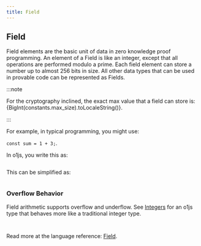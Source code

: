 ```yaml
---
title: Field
---
```



## Field

Field elements are the basic unit of data in zero knowledge proof programming. An element of a Field is like an integer, except that all operations
are performed modulo a prime. Each field element can store a number up to almost 256 bits in size. All other data types that can be used in
provable code can be represented as Fields.

:::note

For the cryptography inclined, the exact max value that a field can store is: {BigInt(constants.max_size).toLocaleString()}.

:::

For example, in typical programming, you might use:

`const sum = 1 + 3;`.

In o1js, you write this as:

```ts file=../snippets/field/field.ts start=start_sum_1 end=end_sum_1

```

This can be simplified as:

```ts file=../snippets/field/field.ts start=start_sum_2 end=end_sum_2

```

### Overflow Behavior

Field arithmetic supports overflow and underflow. See [Integers](/docs/basic-types/int.mdx) for an o1js type that behaves more like a traditional integer type.

```ts file=../snippets/field/field.ts start=start_overflow end=end_overflow

```

```ts file=../snippets/field/field.ts start=start_underflow end=end_underflow

```

Read more at the language reference: [Field](/docs/api-reference/classes/Field.mdx).
